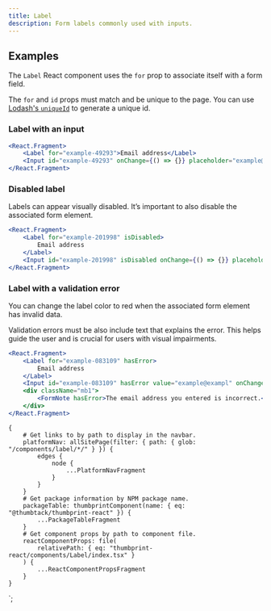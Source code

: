 ```yaml
---
title: Label
description: Form labels commonly used with inputs.
---
```



<ComponentHeader data={props.data} />

## Examples

The `Label` React component uses the `for` prop to associate itself with a form field.

The `for` and `id` props must match and be unique to the page. You can use [Lodash's `uniqueId`](https://lodash.com/docs/4.17.10#uniqueId) to generate a unique id.

### Label with an input

```jsx
<React.Fragment>
    <Label for="example-49293">Email address</Label>
    <Input id="example-49293" onChange={() => {}} placeholder="example@example.com" />
</React.Fragment>
```

### Disabled label

Labels can appear visually disabled. It’s important to also disable the associated form element.

```jsx
<React.Fragment>
    <Label for="example-201998" isDisabled>
        Email address
    </Label>
    <Input id="example-201998" isDisabled onChange={() => {}} placeholder="example@example.com" />
</React.Fragment>
```

### Label with a validation error

You can change the label color to red when the associated form element has invalid data.

Validation errors must be also include text that explains the error. This helps guide the user and is crucial for users with visual impairments.

```jsx
<React.Fragment>
    <Label for="example-083109" hasError>
        Email address
    </Label>
    <Input id="example-083109" hasError value="example@exampl" onChange={() => {}} />
    <div className="mb1">
        <FormNote hasError>The email address you entered is incorrect.</FormNote>
    </div>
</React.Fragment>
```

<ComponentFooter data={props.data} />

    {
        # Get links to by path to display in the navbar.
        platformNav: allSitePage(filter: { path: { glob: "/components/label/*/" } }) {
            edges {
                node {
                    ...PlatformNavFragment
                }
            }
        }
        # Get package information by NPM package name.
        packageTable: thumbprintComponent(name: { eq: "@thumbtack/thumbprint-react" }) {
            ...PackageTableFragment
        }
        # Get component props by path to component file.
        reactComponentProps: file(
            relativePath: { eq: "thumbprint-react/components/Label/index.tsx" }
        ) {
            ...ReactComponentPropsFragment
        }
    }
`;

